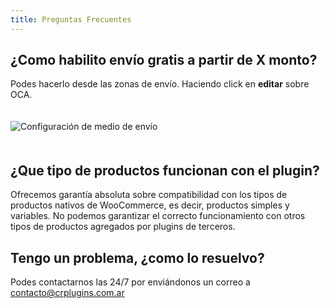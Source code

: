 ```yaml
---
title: Preguntas Frecuentes
---
```



## ¿Como habilito envío gratis a partir de X monto?

Podes hacerlo desde las zonas de envío. Haciendo click en **editar** sobre OCA. 

<Image src={instanceSettings} style="margin: 20px auto;" alt="Configuración de medio de envío" />

## ¿Que tipo de productos funcionan con el plugin?

Ofrecemos garantía absoluta sobre compatibilidad con los tipos de productos nativos de WooCommerce, es decir, productos simples y variables. No podemos garantizar el correcto funcionamiento con otros tipos de productos agregados por plugins de terceros.

## Tengo un problema, ¿como lo resuelvo?

Podes contactarnos las 24/7 por enviándonos un correo a [contacto@crplugins.com.ar](mailto:contacto@crplugins.com.ar)